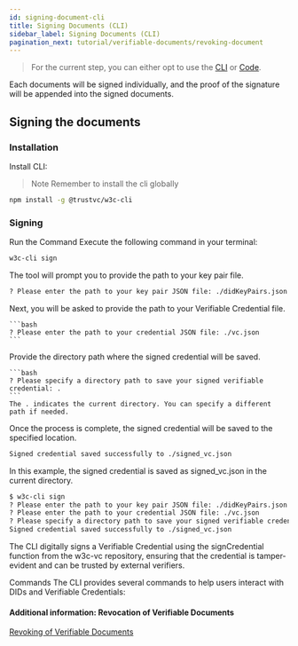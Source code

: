 ```yaml
---
id: signing-document-cli
title: Signing Documents (CLI)
sidebar_label: Signing Documents (CLI)
pagination_next: tutorial/verifiable-documents/revoking-document
---
```



<Flow />

> For the current step, you can either opt to use the [CLI](/docs/key-components-of-tradetrust/w3c-vc/signing-documents/signing-document-cli) or [Code](/docs/key-components-of-tradetrust/w3c-vc/signing-documents/signing-document-code).

Each documents will be signed individually, and the proof of the signature will be appended into the signed documents.

## Signing the documents

### Installation

Install CLI:

> Note Remember to install the cli globally

```bash
npm install -g @trustvc/w3c-cli
```

### Signing

Run the Command
Execute the following command in your terminal:

```bash
w3c-cli sign
```

The tool will prompt you to provide the path to your key pair file.

```bash
? Please enter the path to your key pair JSON file: ./didKeyPairs.json
```

Next, you will be asked to provide the path to your Verifiable Credential file.

    ```bash
    ? Please enter the path to your credential JSON file: ./vc.json
    ```

Provide the directory path where the signed credential will be saved.

    ```bash
    ? Please specify a directory path to save your signed verifiable credential: .
    ```
    The . indicates the current directory. You can specify a different path if needed.

Once the process is complete, the signed credential will be saved to the specified location.

```bash
Signed credential saved successfully to ./signed_vc.json
```

In this example, the signed credential is saved as signed_vc.json in the current directory.

```bash
$ w3c-cli sign
? Please enter the path to your key pair JSON file: ./didKeyPairs.json
? Please enter the path to your credential JSON file: ./vc.json
? Please specify a directory path to save your signed verifiable credential: .
Signed credential saved successfully to ./signed_vc.json
```

The CLI digitally signs a Verifiable Credential using the signCredential function from the w3c-vc repository, ensuring that the credential is tamper-evident and can be trusted by external verifiers.

Commands
The CLI provides several commands to help users interact with DIDs and Verifiable Credentials:

#### Additional information: Revocation of Verifiable Documents

[Revoking of Verifiable Documents](/docs/tutorial/verifiable-documents/revoking-document)
